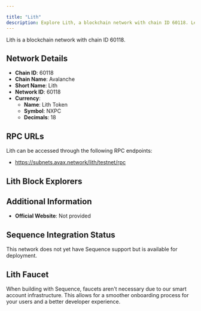 ```yaml
---

title: "Lith"
description: Explore Lith, a blockchain network with chain ID 60118. Learn about its native currency, Lith Token, and how to interact with the network.
---
```




Lith is a blockchain network with chain ID 60118.

## Network Details

- **Chain ID**: 60118
- **Chain Name**: Avalanche
- **Short Name**: Lith
- **Network ID**: 60118
- **Currency**: 
  - **Name**: Lith Token
  - **Symbol**: NXPC
  - **Decimals**: 18

## RPC URLs

Lith can be accessed through the following RPC endpoints:

- https://subnets.avax.network/lith/testnet/rpc

## Lith Block Explorers



## Additional Information

- **Official Website**: Not provided

## Sequence Integration Status

This network does not yet have Sequence support but is available for deployment.

## Lith Faucet

When building with Sequence, faucets aren't necessary due to our smart account infrastructure. This allows for a smoother onboarding process for your users and a better developer experience.

